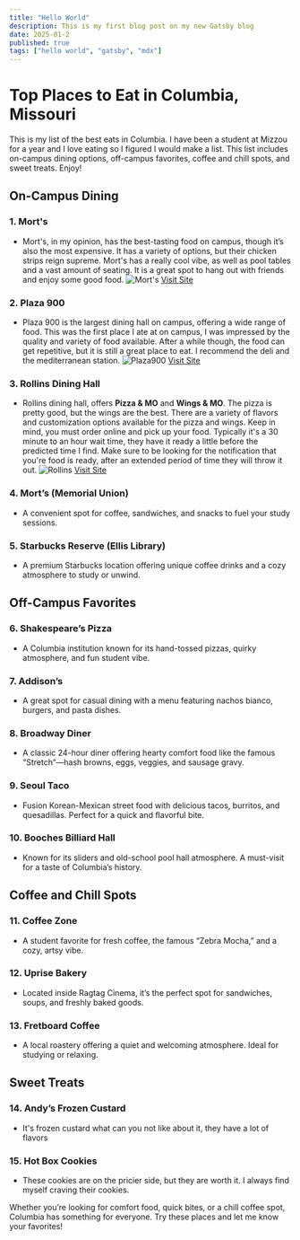```yaml
---
title: "Hello World"
description: This is my first blog post on my new Gatsby blog
date: 2025-01-2
published: true
tags: ["hello world", "gatsby", "mdx"]
---
```


# Top Places to Eat in Columbia, Missouri

This is my list of the best eats in Columbia. I have been a student at Mizzou for a year and I love eating so I figured I would make a list. This list includes on-campus dining options, off-campus favorites, coffee and chill spots, and sweet treats. Enjoy!

## **On-Campus Dining**

### 1. Mort's
- Mort's, in my opinion, has the best-tasting food on campus, though it’s also the most expensive. It has a variety of options, but their chicken strips reign supreme. Mort's has a really cool vibe, as well as pool tables and a vast amount of seating. It is a great spot to hang out with friends and enjoy some good food.
![Mort's](https://dining.missouri.edu/wp-content/uploads/sites/19/2019/05/20190621-CDS-Chicken-Strips-SEO-0026.jpg)
<a href="https://dining.missouri.edu/locations/morts/" target="_blank" rel="noopener noreferrer">Visit Site</a>

### 2. Plaza 900
- Plaza 900 is the largest dining hall on campus, offering a wide range of food. This was the first place I ate at on campus, I was impressed by the quality and variety of food available. After a while though, the food can get repetitive, but it is still a great place to eat. I recommend the deli and the mediterranean station.
![Plaza900](https://i.pinimg.com/originals/36/b3/9b/36b39b39c3c8461aba85c789d6400efa.jpg)
<a href="https://dining.missouri.edu/locations/plaza-900-dining/" target="_blank" rel="noopener noreferrer">Visit
	Site</a>

### 3. Rollins Dining Hall
- Rollins dining hall, offers **Pizza & MO** and **Wings & MO**. The pizza is pretty good, but the wings are the best. There are a variety of flavors and customization options available for the pizza and wings. Keep in mind, you must order online and pick up your food. Typically it's a 30 minute to an hour wait time, they have it ready a little before the predicted time I find. Make sure to be looking for the notification that you're food is ready, after an extended period of time they will throw it out.
![Rollins](https://dining.missouri.edu/wp-content/uploads/sites/19/2019/05/20190129-CDS-Boneless-Wings-SEO-0097.jpg)
<a href="https://dining.missouri.edu/locations/wings-and-mo/" target="_blank" rel="noopener noreferrer">Visit
	Site</a>

### 4. Mort’s (Memorial Union)
- A convenient spot for coffee, sandwiches, and snacks to fuel your study sessions.

### 5. Starbucks Reserve (Ellis Library)
- A premium Starbucks location offering unique coffee drinks and a cozy atmosphere to study or unwind.

## **Off-Campus Favorites**

### 6. Shakespeare’s Pizza
- A Columbia institution known for its hand-tossed pizzas, quirky atmosphere, and fun student vibe.

### 7. Addison’s
- A great spot for casual dining with a menu featuring nachos bianco, burgers, and pasta dishes.

### 8. Broadway Diner
- A classic 24-hour diner offering hearty comfort food like the famous “Stretch”—hash browns, eggs, veggies, and sausage gravy.

### 9. Seoul Taco
- Fusion Korean-Mexican street food with delicious tacos, burritos, and quesadillas. Perfect for a quick and flavorful bite.

### 10. Booches Billiard Hall
- Known for its sliders and old-school pool hall atmosphere. A must-visit for a taste of Columbia’s history.

## **Coffee and Chill Spots**

### 11. Coffee Zone
- A student favorite for fresh coffee, the famous “Zebra Mocha,” and a cozy, artsy vibe.

### 12. Uprise Bakery
- Located inside Ragtag Cinema, it’s the perfect spot for sandwiches, soups, and freshly baked goods.

### 13. Fretboard Coffee
- A local roastery offering a quiet and welcoming atmosphere. Ideal for studying or relaxing.

## **Sweet Treats**

### 14. Andy’s Frozen Custard
- It's frozen custard what can you not like about it, they have a lot of flavors

### 15. Hot Box Cookies
- These cookies are on the pricier side, but they are worth it. I always find myself craving their cookies.

Whether you’re looking for comfort food, quick bites, or a chill coffee spot, Columbia has something for everyone. Try these places and let me know your favorites!

